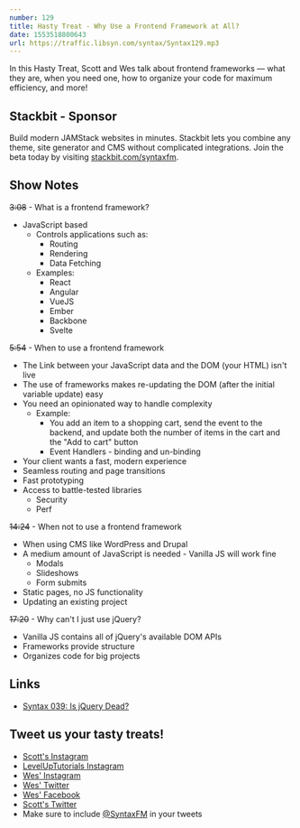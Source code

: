 ```yaml
---
number: 129
title: Hasty Treat - Why Use a Frontend Framework at All?
date: 1553518800643
url: https://traffic.libsyn.com/syntax/Syntax129.mp3
---
```


In this Hasty Treat, Scott and Wes talk about frontend frameworks — what they are, when you need one, how to organize your code for maximum efficiency, and more!

## Stackbit - Sponsor

Build modern JAMStack websites in minutes. Stackbit lets you combine any theme, site generator and CMS without complicated integrations. Join the beta today by visiting [stackbit.com/syntaxfm](https://www.stackbit.com/syntaxfm/).

## Show Notes

~~3:08~~ - What is a frontend framework?

* JavaScript based
    * Controls applications such as:
    	* Routing
    	* Rendering
    	* Data Fetching
	* Examples:
    	* React
    	* Angular
    	* VueJS
    	* Ember
    	* Backbone
    	* Svelte

~~5:54~~ - When to use a frontend framework

* The Link between your JavaScript data and the DOM (your HTML) isn't live
* The use of frameworks makes re-updating the DOM (after the initial variable update) easy
* You need an opinionated way to handle complexity
    * Example:
    	* You add an item to a shopping cart, send the event to the backend, and update both the number of items in the cart and the "Add to cart" button
    	* Event Handlers - binding and un-binding
* Your client wants a fast, modern experience
* Seamless routing and page transitions
* Fast prototyping
* Access to battle-tested libraries
    * Security
    * Perf

~~14:24~~ - When not to use a frontend framework

* When using CMS like WordPress and Drupal
* A medium amount of JavaScript is needed - Vanilla JS will work fine
    * Modals
    * Slideshows
    * Form submits
* Static pages, no JS functionality
* Updating an existing project

~~17:20~~ - Why can't I just use jQuery?

* Vanilla JS contains all of jQuery's available DOM APIs 
* Frameworks provide structure
* Organizes code for big projects

## Links
* [Syntax 039: Is jQuery Dead?](https://syntax.fm/show/039/is-jquery-dead)

## Tweet us your tasty treats!
* [Scott's Instagram](https://www.instagram.com/stolinski/)
* [LevelUpTutorials Instagram](https://www.instagram.com/LevelUpTutorials/)
* [Wes' Instagram](https://www.instagram.com/wesbos/)
* [Wes' Twitter](https://twitter.com/wesbos)
* [Wes' Facebook](https://www.facebook.com/wesbos.developer)
* [Scott's Twitter](https://twitter.com/stolinski)
* Make sure to include [@SyntaxFM](https://twitter.com/SyntaxFM) in your tweets